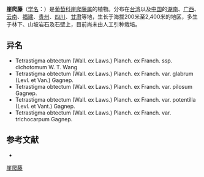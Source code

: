 {{Speciesbox
| name = 崖爬藤
| status = 
| status_system = 
| image =
| genus = Tetrastigma
| species = obtectum
| authority = (Wall. ex Laws.) Planch.
| subdivision_ranks =[[变种|变种]]
| subdivision =
* 崖爬藤 ''T. o.'' var. ''obtectum''
* [[毛叶崖爬藤|毛叶崖爬藤]] ''T. o.'' var. ''pilosum''
* [[无毛崖爪藤|无毛崖爪藤]] ''T. o.'' var. ''glabrum''
}}

'''崖爬藤'''（[[学名|学名]]：{{lang|la|''Tetrastigma obtectum''}}）是[[葡萄科|葡萄科]][[崖爬藤属|崖爬藤属]]的植物。分布在[[台湾|台湾]]以及[[中国|中国]]的[[湖南|湖南]]、[[广西|广西]]、[[云南|云南]]、[[福建|福建]]、[[贵州|贵州]]、[[四川|四川]]、[[甘肃|甘肃]]等地，生长于海拔200米至2,400米的地区，多生于林下、山坡岩石及石壁上，目前尚未由人工引种栽培。

== 异名 ==
* Tetrastigma obtectum (Wall. ex Laws.) Planch. ex Franch. ssp. dichotomum W. T. Wang
* Tetrastigma obtectum (Wall. ex Laws.) Planch. ex Franch. var. glabrum (Levl. et Van.) Gagnep.
* Tetrastigma obtectum (Wall. ex Laws.) Planch. ex Franch. var. pilosum Gagnep.
* Tetrastigma obtectum (Wall. ex Laws.) Planch. ex Franch. var. potentilla (Levl. et Vant.) Gagnep.
* Tetrastigma obtectum (Wall. ex Laws.) Planch. ex Franch. var. trichocarpum Gagnep.

== 参考文献 ==
<div class="references-small">
* {{cite web| url =http://www.bioinfo.cn/db05/KmzwSpecies.php?action=view&id=23660| title =崖爬藤（原变种）| work =《中国高等植物数据库全库》| publisher =中国科学院微生物研究所| author =昆明植物研究所| accessdate =2009-02-25| deadurl =yes| archiveurl =https://web.archive.org/web/20160305030805/http://www.bioinfo.cn/db05/KmzwSpecies.php?action=view&id=23660| archivedate =2016-03-05}}
</div>
{{Taxonbar|from=Q15232276}}

[[Category:崖爬藤属|崖爬藤]]


{{植物小作品}}